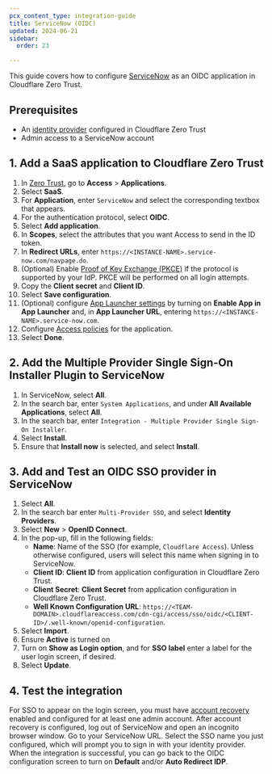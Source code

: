 ```yaml
---
pcx_content_type: integration-guide
title: ServiceNow (OIDC)
updated: 2024-06-21
sidebar:
  order: 23

---
```


This guide covers how to configure [ServiceNow](https://docs.servicenow.com/bundle/washingtondc-platform-security/page/integrate/single-sign-on/task/create-OIDC-configuration-SSO.html) as an OIDC application in Cloudflare Zero Trust.

## Prerequisites

* An [identity provider](/cloudflare-one/identity/idp-integration/) configured in Cloudflare Zero Trust
* Admin access to a ServiceNow account

## 1. Add a SaaS application to Cloudflare Zero Trust

1. In [Zero Trust](https://one.dash.cloudflare.com), go to **Access** > **Applications**.
2. Select **SaaS**.
3. For **Application**, enter `ServiceNow` and select the corresponding textbox that appears.
4. For the authentication protocol, select **OIDC**.
5. Select **Add application**.
6. In **Scopes**, select the attributes that you want Access to send in the ID token.
7. In **Redirect URLs**, enter `https://<INSTANCE-NAME>.service-now.com/navpage.do`.
8. (Optional) Enable [Proof of Key Exchange (PKCE)](https://www.oauth.com/oauth2-servers/pkce/) if the protocol is supported by your IdP. PKCE will be performed on all login attempts.
9. Copy the **Client secret** and **Client ID**.
10. Select **Save configuration**.
11. (Optional) configure [App Launcher settings](/cloudflare-one/applications/app-launcher/) by turning on **Enable App in App Launcher** and, in **App Launcher URL**, entering `https://<INSTANCE-NAME>.service-now.com`.
12. Configure [Access policies](/cloudflare-one/policies/access/) for the application.
13. Select **Done**.

## 2. Add the Multiple Provider Single Sign-On Installer Plugin to ServiceNow

1. In ServiceNow, select **All**.
2. In the search bar, enter `System Applications`, and under **All Available Applications**, select **All**.
3. In the search bar, enter `Integration - Multiple Provider Single Sign-On Installer`.
4. Select **Install**.
5. Ensure that **Install now** is selected, and select **Install**.

## 3. Add and Test an OIDC SSO provider in ServiceNow

1. Select **All**.
2. In the search bar enter `Multi-Provider SSO`, and select **Identity Providers**.
3. Select **New** > **OpenID Connect**.
4. In the pop-up, fill in the following fields:
   * **Name**: Name of the SSO (for example, `Cloudflare Access`). Unless otherwise configured, users will select this name when signing in to ServiceNow.
   * **Client ID**: **Client ID** from application configuration in Cloudflare Zero Trust.
   * **Client Secret**: **Client Secret** from application configuration in Cloudflare Zero Trust.
   * **Well Known Configuration URL**: `https://<TEAM-DOMAIN>.cloudflareaccess.com/cdn-cgi/access/sso/oidc/<CLIENT-ID>/.well-known/openid-configuration`.
5. Select **Import**.
6. Ensure **Active** is turned on
7. Turn on **Show as Login option**, and for **SSO label** enter a label for the user login screen, if desired.
8. Select **Update**.

## 4. Test the integration

For SSO to appear on the login screen, you must have [account recovery](https://docs.servicenow.com/bundle/washingtondc-platform-security/page/integrate/single-sign-on/concept/sso-acct-recovery.html) enabled and configured for at least one admin account. After account recovery is configured, log out of ServiceNow and open an incognito browser window. Go to your ServiceNow URL. Select the SSO name you just configured, which will prompt you to sign in with your identity provider. When the integration is successful, you can go back to the OIDC configuration screen to turn on **Default** and/or **Auto Redirect IDP**.
